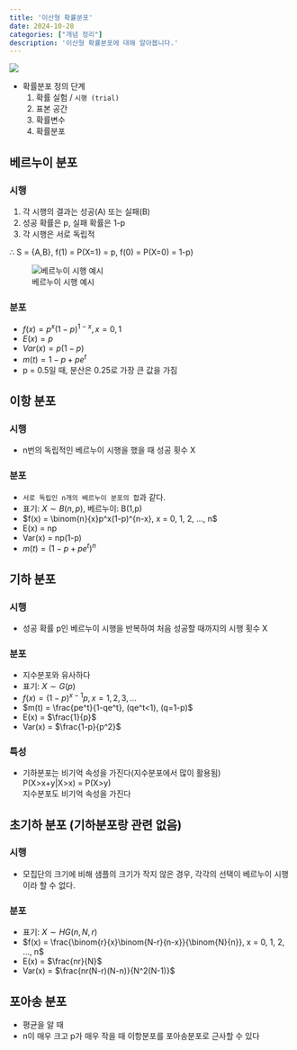 ```yaml
---
title: '이산형 확률분포'
date: 2024-10-28
categories: ["개념 정리"]
description: '이산형 확률분포에 대해 알아봅니다.'
---
```


![](/img/stat-thumb.jpg){.post-thumbnail}

- 확률분포 정의 단계  
  1. 확률 실험 / `시행 (trial)`
  2. 표본 공간
  3. 확률변수
  4. 확률분포

## 베르누이 분포

### 시행

1. 각 시행의 결과는 성공(A) 또는 실패(B)
2. 성공 확률은 p, 실패 확률은 1-p
3. 각 시행은 서로 독립적

∴ S = {A,B}, f(1) = P(X=1) = p, f(0) = P(X=0) = 1-p)

![베르누이 시행 예시](/img/bernui.jpg)

### 분포

- $f(x) = p^x(1-p)^{1-x}, x = 0, 1$
- $E(x) = p$
- $Var(x) = p(1-p)$
- $m(t) = 1 - p + pe^t$
- p = 0.5일 때, 분산은 0.25로 가장 큰 값을 가짐

## 이항 분포

### 시행

- n번의 독립적인 베르누이 시행을 했을 때 성공 횟수 X

### 분포

- `서로 독립인 n개의 베르누이 분포의 합`과 같다.
- 표기: $X \sim B(n,p)$, 베르누이: B(1,p)
- $f(x) = \binom{n}{x}p^x(1-p)^{n-x}, x = 0, 1, 2, ..., n$
- E(x) = np
- Var(x) = np(1-p)
- $m(t) = (1-p + pe^t)^n$

## 기하 분포

### 시행

- 성공 확률 p인 베르누이 시행을 반복하여 처음 성공할 때까지의 시행 횟수 X

### 분포

- 지수분포와 유사하다
- 표기: $X \sim G(p)$
- $f(x) = (1-p)^{x-1}p, x = 1, 2, 3, ...$
- $m(t) = \frac{pe^t}{1-qe^t}, (qe^t<1), (q=1-p)$
- E(x) = $\frac{1}{p}$
- Var(x) = $\frac{1-p}{p^2}$

### 특성

- 기하분포는 비기억 속성을 가진다(지수분포에서 많이 활용됨)  
  P(X>x+y|X>x) = P(X>y)  
  지수분포도 비기억 속성을 가진다

## 초기하 분포 (기하분포랑 관련 없음)

### 시행

- 모집단의 크기에 비해 샘플의 크기가 작지 않은 경우, 각각의 선택이 베르누이 시행이라 할 수 없다.

### 분포

- 표기: $X \sim HG(n, N, r)$
- $f(x) = \frac{\binom{r}{x}\binom{N-r}{n-x}}{\binom{N}{n}}, x = 0, 1, 2, ..., n$
- E(x) = $\frac{nr}{N}$
- Var(x) = $\frac{nr(N-r)(N-n)}{N^2(N-1)}$

## 포아송 분포

- 평균을 알 때
- n이 매우 크고 p가 매우 작을 때 이항분포를 포아송분포로 근사할 수 있다


